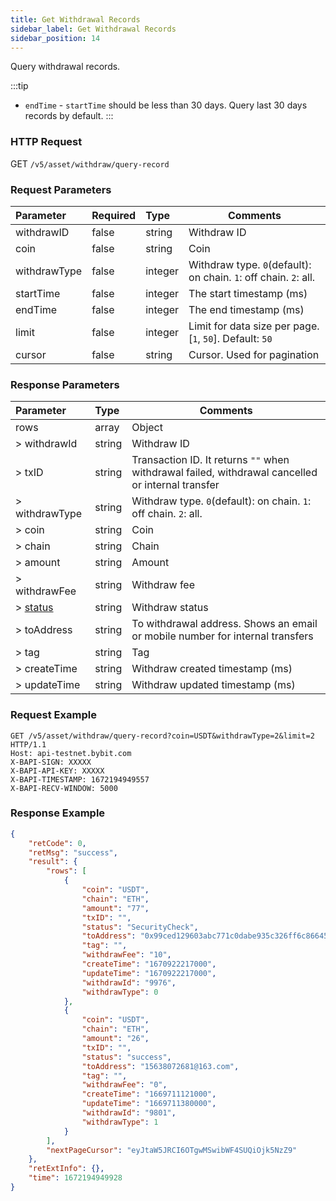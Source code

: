 ```yaml
---
title: Get Withdrawal Records
sidebar_label: Get Withdrawal Records
sidebar_position: 14
---
```



Query withdrawal records.

:::tip
* `endTime` - `startTime` should be less than 30 days. Query last 30 days records by default.
:::

### HTTP Request
GET `/v5/asset/withdraw/query-record`

### Request Parameters
| Parameter | Required | Type | Comments|
|:----- |:-------|:-----|------ |
|withdrawID |false |string |Withdraw ID |
|coin |false |string |Coin |
|withdrawType |false |integer |Withdraw type. `0`(default): on chain. `1`: off chain. `2`: all.|
|startTime |false |integer |The start timestamp (ms) |
|endTime |false |integer |The end timestamp (ms) |
|limit |false |integer |Limit for data size per page. [`1`, `50`]. Default: `50`|
|cursor |false |string |Cursor. Used for pagination|

### Response Parameters
| Parameter | Type | Comments|
|:----- |:-----|----- |
|rows |array|Object |
|> withdrawId |string |Withdraw ID |
|> txID |string |Transaction ID. It returns `""` when withdrawal failed, withdrawal cancelled or internal transfer |
|> withdrawType |string |Withdraw type. `0`(default): on chain. `1`: off chain. `2`: all. |
|> coin |string |Coin |
|> chain |string |Chain |
|> amount |string |Amount |
|> withdrawFee |string |Withdraw fee |
|> [status](../enum#withdrawstatus) |string |Withdraw status |
|> toAddress |string |To withdrawal address. Shows an email or mobile number for internal transfers |
|> tag |string |Tag |
|> createTime |string |Withdraw created timestamp (ms) |
|> updateTime |string |Withdraw updated timestamp (ms) |

### Request Example

<Tabs>
<TabItem value="console" label="Console">

```http
GET /v5/asset/withdraw/query-record?coin=USDT&withdrawType=2&limit=2 HTTP/1.1
Host: api-testnet.bybit.com
X-BAPI-SIGN: XXXXX
X-BAPI-API-KEY: XXXXX
X-BAPI-TIMESTAMP: 1672194949557
X-BAPI-RECV-WINDOW: 5000
```

</TabItem>
</Tabs>

### Response Example

<Tabs>
<TabItem value="js response" label="Response">

```json
{
    "retCode": 0,
    "retMsg": "success",
    "result": {
        "rows": [
            {
                "coin": "USDT",
                "chain": "ETH",
                "amount": "77",
                "txID": "",
                "status": "SecurityCheck",
                "toAddress": "0x99ced129603abc771c0dabe935c326ff6c86645d",
                "tag": "",
                "withdrawFee": "10",
                "createTime": "1670922217000",
                "updateTime": "1670922217000",
                "withdrawId": "9976",
                "withdrawType": 0
            },
            {
                "coin": "USDT",
                "chain": "ETH",
                "amount": "26",
                "txID": "",
                "status": "success",
                "toAddress": "15638072681@163.com",
                "tag": "",
                "withdrawFee": "0",
                "createTime": "1669711121000",
                "updateTime": "1669711380000",
                "withdrawId": "9801",
                "withdrawType": 1
            }
        ],
        "nextPageCursor": "eyJtaW5JRCI6OTgwMSwibWF4SUQiOjk5NzZ9"
    },
    "retExtInfo": {},
    "time": 1672194949928
}
```
</TabItem>
</Tabs>